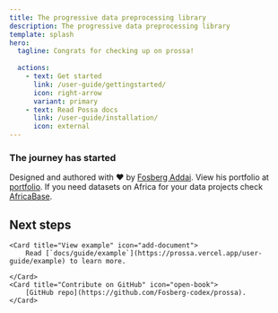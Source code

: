 ```yaml
---
title: The progressive data preprocessing library
description: The progressive data preprocessing library
template: splash
hero:
  tagline: Congrats for checking up on prossa! 
  
  actions:
    - text: Get started
      link: /user-guide/gettingstarted/
      icon: right-arrow
      variant: primary
    - text: Read Possa docs
      link: /user-guide/installation/
      icon: external
---
```


### The journey has started
Designed and authored with ❤️ by [Fosberg Addai](https://www.linkedin.com/in/addai-fosberg-53a6991a7/). View his portfolio at [portfolio](https://fosberg.plutofloww.com/). If you need 
datasets on Africa for your data projects check [AfricaBase](https://africabase.plutofloww.com/).


## Next steps

<CardGrid >
	
	<Card title="View example" icon="add-document">
		Read [`docs/guide/example`](https://prossa.vercel.app/user-guide/example) to learn more.

	</Card>
	<Card title="Contribute on GitHub" icon="open-book">
		[GitHub repo](https://github.com/Fosberg-codex/prossa).
	</Card>
	
</CardGrid>
